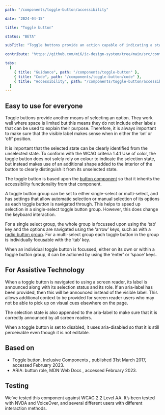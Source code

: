 ```yaml
---
path: "/components/toggle-button/accessibility"

date: "2024-04-15"

title: "Toggle button"

status: "BETA"

subTitle: "Toggle buttons provide an action capable of indicating a state. They are commonly used for turning settings either ‘on’ or ‘off’."

contribute: "https://github.com/mi6/ic-design-system/tree/main/src/content/structured/components/toggle-button"

tabs:
  [
    { title: "Guidance", path: "/components/toggle-button" },
    { title: "Code", path: "/components/toggle-button/code" },
    { title: "Accessibility", path: "/components/toggle-button/accessibility" },
  ]
---
```


## Easy to use for everyone

Toggle buttons provide another means of selecting an option. They work well where space is limited but this means they do not include other labels that can be used to explain their purpose. Therefore, it is always important to make sure that the visible label makes sense when in either the ‘on’ or ‘off’ position.

It is important that the selected state can be clearly identified from the unselected state. To conform with the WCAG criteria <ic-link target="_blank" href="https://www.w3.org/TR/WCAG22/#use-of-color" rel="noreferrer noopener nofollow">1.4.1 Use of color</ic-link>, the toggle button does not solely rely on colour to indicate the selection state, but instead makes use of an additional shape added to the interior of the button to clearly distinguish it from its unselected state.

The toggle button is based upon the [button component](../components/button) so that it inherits the accessibility functionality from that component.

A toggle button group can be set to either single-select or multi-select, and has settings that allow automatic selection or manual selection of its options as each toggle button is navigated through. This helps to speed up selection in a single-select toggle button group. However, this does change the keyboard interaction.

For a single select group, the whole group is focussed upon using the ‘tab’ key and the options are navigated using the ‘arrow’ keys, such as with a [radio button group](../components/radio). For a multi-select group each toggle button in the group is individually focusable with the ‘tab’ key.

When an individual toggle button is focussed, either on its own or within a toggle button group, it can be actioned by using the ‘enter’ or ‘space’ keys.

## For Assistive Technology

When a toggle button is navigated to using a screen reader, its label is announced along with its selection status and its role. If an aria-label has been provided, then this will be announced instead of the visible label. This allows additional context to be provided for screen reader users who may not be able to pick up on visual cues elsewhere on the page.

The selection state is also appended to the aria-label to make sure that it is correctly announced by all screen readers.

When a toggle button is set to disabled, it uses aria-disabled so that it is still perceivable even though it is not editable.

## Based on

<ul>
  <li>
    <ic-link
      target="_blank"
      href="https://inclusive-components.design/toggle-button/"
      rel="noreferer noopener nofollow"
    >
      Toggle button, Inclusive Components
    </ic-link>
    , published 31st March 2017, accessed February 2023.
  </li>
  <li>
    <ic-link
      target="_blank"
      href="https://developer.mozilla.org/en-US/docs/Web/Accessibility/ARIA/Roles/button_role"
      rel="noreferer noopener nofollow"
    >
      ARIA: button role, MDN Web Docs
    </ic-link>
    , accessed February 2023.
  </li>
</ul>

## Testing

We’ve tested this component against WCAG 2.2 Level AA. It’s been tested with NVDA and VoiceOver, and several different users with different interaction methods.

